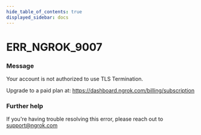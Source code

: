 ```yaml
---
hide_table_of_contents: true
displayed_sidebar: docs
---
```



# ERR_NGROK_9007

### Message

Your account is not authorized to use TLS Termination.

Upgrade to a paid plan at: https://dashboard.ngrok.com/billing/subscription

<ErrorDetails error="err_ngrok_9007" />

### Further help

If you're having trouble resolving this error, please reach out to [support@ngrok.com](mailto:support@ngrok.com?subject=Help%20with%20ERR_NGROK_9007)
